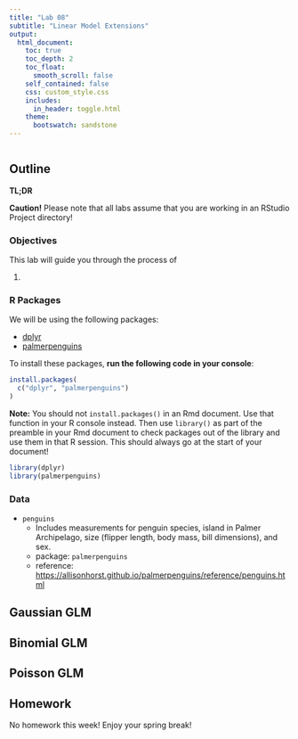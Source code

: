 ```yaml
---
title: "Lab 08"
subtitle: "Linear Model Extensions"
output: 
  html_document:
    toc: true
    toc_depth: 2
    toc_float:
      smooth_scroll: false
    self_contained: false
    css: custom_style.css
    includes:
      in_header: toggle.html
    theme: 
      bootswatch: sandstone
---
```


```r
```


## Outline {#Outline}

__TL;DR__  

__Caution!__ Please note that all labs assume that you are working in an RStudio Project directory!


### Objectives

This lab will guide you through the process of  

1. 


### R Packages

We will be using the following packages:

- [dplyr](https://dplyr.tidyverse.org/)
- [palmerpenguins](https://allisonhorst.github.io/palmerpenguins/)

To install these packages, __run the following code in your console__:

```r

install.packages(
  c("dplyr", "palmerpenguins")
)

```

__Note:__ You should not `install.packages()` in an Rmd document. Use that function in your R console instead. Then use `library()` as part of the preamble in your Rmd document to check packages out of the library and use them in that R session. This should always go at the start of your document!

```r

library(dplyr)
library(palmerpenguins)

```


### Data

- `penguins` 
    - Includes measurements for penguin species, island in Palmer Archipelago, size (flipper length, body mass, bill dimensions), and sex. 
    - package: `palmerpenguins`
    - reference: <https://allisonhorst.github.io/palmerpenguins/reference/penguins.html>


## Gaussian GLM {#Gaussian_GLM}

## Binomial GLM {#Binomial_GLM}

## Poisson GLM {#Poisson_GLM}
    
## Homework {#Homework}

No homework this week! Enjoy your spring break!